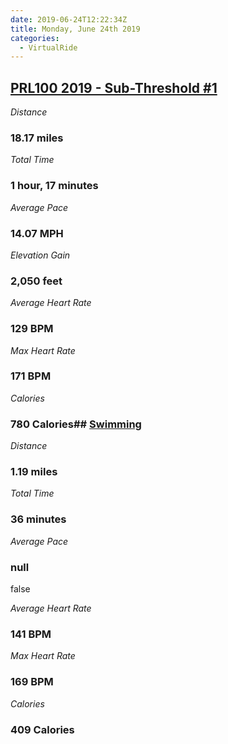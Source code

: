 ```yaml
---
date: 2019-06-24T12:22:34Z
title: Monday, June 24th 2019
categories:
  - VirtualRide
---
```

## [PRL100 2019 - Sub-Threshold #1](https://www.strava.com/activities/2476606794)

_Distance_

### 18.17 miles

_Total Time_

### 1 hour, 17 minutes

_Average Pace_

### 14.07 MPH

_Elevation Gain_

### 2,050 feet

_Average Heart Rate_

### 129 BPM

_Max Heart Rate_

### 171 BPM

_Calories_

### 780 Calories## [Swimming](https://www.strava.com/activities/2478213470)

_Distance_

### 1.19 miles

_Total Time_

### 36 minutes

_Average Pace_

### null

false

_Average Heart Rate_

### 141 BPM

_Max Heart Rate_

### 169 BPM

_Calories_

### 409 Calories